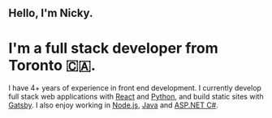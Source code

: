 ## Hello, I'm Nicky.
# I'm a full stack developer from Toronto 🇨🇦.
I have 4+ years of experience in front end development. I currently develop full stack web applications with [React](https://reactjs.org) and [Python](https://python.org), and build static sites with [Gatsby](https://gatsbyjs.org). I also enjoy working in [Node.js](https://nodejs.org), [Java](https://java.com) and [ASP.NET C#](https://asp.net).